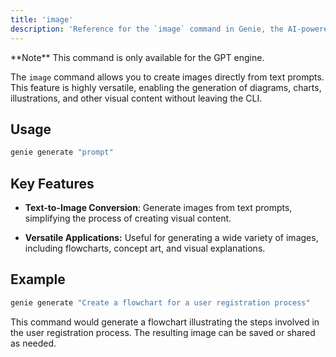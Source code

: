 ```yaml
---
title: 'image'
description: 'Reference for the `image` command in Genie, the AI-powered CLI companion.'
---
```


<Info>
  **Note** This command is only available for the GPT engine.
</Info>

The `image` command allows you to create images directly from text prompts. This feature is highly versatile, enabling the generation of diagrams, charts, illustrations, and other visual content without leaving the CLI.

## Usage

```bash
genie generate "prompt"
```

## Key Features

- **Text-to-Image Conversion**: Generate images from text prompts, simplifying the process of creating visual content.

- **Versatile Applications:** Useful for generating a wide variety of images, including flowcharts, concept art, and visual explanations.

## Example

```bash
genie generate "Create a flowchart for a user registration process"
```

This command would generate a flowchart illustrating the steps involved in the user registration process. The resulting image can be saved or shared as needed. 


